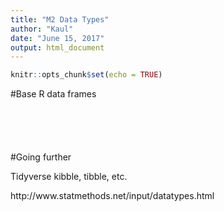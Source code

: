```yaml
---
title: "M2 Data Types"
author: "Kaul"
date: "June 15, 2017"
output: html_document
---
```


```r
knitr::opts_chunk$set(echo = TRUE)
```

#Base R data frames

```r

```


```r

```

```r

```

```r

```

```r

```

#Going further

Tidyverse kibble, tibble, etc.

http://www.statmethods.net/input/datatypes.html